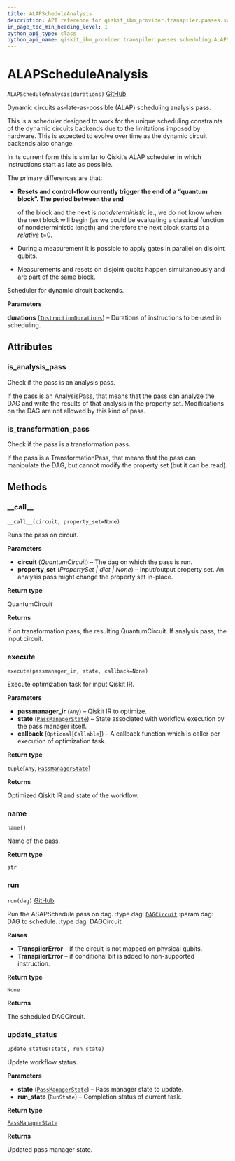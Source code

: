 ```yaml
---
title: ALAPScheduleAnalysis
description: API reference for qiskit_ibm_provider.transpiler.passes.scheduling.ALAPScheduleAnalysis
in_page_toc_min_heading_level: 1
python_api_type: class
python_api_name: qiskit_ibm_provider.transpiler.passes.scheduling.ALAPScheduleAnalysis
---
```


# ALAPScheduleAnalysis

<span id="qiskit_ibm_provider.transpiler.passes.scheduling.ALAPScheduleAnalysis" />

`ALAPScheduleAnalysis(durations)` [GitHub](https://github.com/Qiskit/qiskit-ibm-provider/tree/stable/0.10/qiskit_ibm_provider/transpiler/passes/scheduling/scheduler.py#L437-L665 "view source code")

Dynamic circuits as-late-as-possible (ALAP) scheduling analysis pass.

This is a scheduler designed to work for the unique scheduling constraints of the dynamic circuits backends due to the limitations imposed by hardware. This is expected to evolve over time as the dynamic circuit backends also change.

In its current form this is similar to Qiskit’s ALAP scheduler in which instructions start as late as possible.

The primary differences are that:

*   **Resets and control-flow currently trigger the end of a “quantum block”. The period between the end**

    of the block and the next is *nondeterministic* ie., we do not know when the next block will begin (as we could be evaluating a classical function of nondeterministic length) and therefore the next block starts at a *relative* t=0.

*   During a measurement it is possible to apply gates in parallel on disjoint qubits.

*   Measurements and resets on disjoint qubits happen simultaneously and are part of the same block.

Scheduler for dynamic circuit backends.

**Parameters**

**durations** ([`InstructionDurations`](/api/qiskit/qiskit.transpiler.InstructionDurations "(in Qiskit v1.0)")) – Durations of instructions to be used in scheduling.

## Attributes

<span id="qiskit_ibm_provider.transpiler.passes.scheduling.ALAPScheduleAnalysis.is_analysis_pass" />

### is\_analysis\_pass

Check if the pass is an analysis pass.

If the pass is an AnalysisPass, that means that the pass can analyze the DAG and write the results of that analysis in the property set. Modifications on the DAG are not allowed by this kind of pass.

<span id="qiskit_ibm_provider.transpiler.passes.scheduling.ALAPScheduleAnalysis.is_transformation_pass" />

### is\_transformation\_pass

Check if the pass is a transformation pass.

If the pass is a TransformationPass, that means that the pass can manipulate the DAG, but cannot modify the property set (but it can be read).

## Methods

### \_\_call\_\_

<span id="qiskit_ibm_provider.transpiler.passes.scheduling.ALAPScheduleAnalysis.__call__" />

`__call__(circuit, property_set=None)`

Runs the pass on circuit.

**Parameters**

*   **circuit** (*QuantumCircuit*) – The dag on which the pass is run.
*   **property\_set** (*PropertySet | dict | None*) – Input/output property set. An analysis pass might change the property set in-place.

**Return type**

QuantumCircuit

**Returns**

If on transformation pass, the resulting QuantumCircuit. If analysis pass, the input circuit.

### execute

<span id="qiskit_ibm_provider.transpiler.passes.scheduling.ALAPScheduleAnalysis.execute" />

`execute(passmanager_ir, state, callback=None)`

Execute optimization task for input Qiskit IR.

**Parameters**

*   **passmanager\_ir** (`Any`) – Qiskit IR to optimize.
*   **state** ([`PassManagerState`](/api/qiskit/qiskit.passmanager.PassManagerState "(in Qiskit v1.0)")) – State associated with workflow execution by the pass manager itself.
*   **callback** (`Optional`\[`Callable`]) – A callback function which is caller per execution of optimization task.

**Return type**

`tuple`\[`Any`, [`PassManagerState`](/api/qiskit/qiskit.passmanager.PassManagerState "(in Qiskit v1.0)")]

**Returns**

Optimized Qiskit IR and state of the workflow.

### name

<span id="qiskit_ibm_provider.transpiler.passes.scheduling.ALAPScheduleAnalysis.name" />

`name()`

Name of the pass.

**Return type**

`str`

### run

<span id="qiskit_ibm_provider.transpiler.passes.scheduling.ALAPScheduleAnalysis.run" />

`run(dag)` [GitHub](https://github.com/Qiskit/qiskit-ibm-provider/tree/stable/0.10/qiskit_ibm_provider/transpiler/passes/scheduling/scheduler.py#L458-L477 "view source code")

Run the ASAPSchedule pass on dag. :type dag: [`DAGCircuit`](/api/qiskit/qiskit.dagcircuit.DAGCircuit "(in Qiskit v1.0)") :param dag: DAG to schedule. :type dag: DAGCircuit

**Raises**

*   **TranspilerError** – if the circuit is not mapped on physical qubits.
*   **TranspilerError** – if conditional bit is added to non-supported instruction.

**Return type**

`None`

**Returns**

The scheduled DAGCircuit.

### update\_status

<span id="qiskit_ibm_provider.transpiler.passes.scheduling.ALAPScheduleAnalysis.update_status" />

`update_status(state, run_state)`

Update workflow status.

**Parameters**

*   **state** ([`PassManagerState`](/api/qiskit/qiskit.passmanager.PassManagerState "(in Qiskit v1.0)")) – Pass manager state to update.
*   **run\_state** (`RunState`) – Completion status of current task.

**Return type**

[`PassManagerState`](/api/qiskit/qiskit.passmanager.PassManagerState "(in Qiskit v1.0)")

**Returns**

Updated pass manager state.

